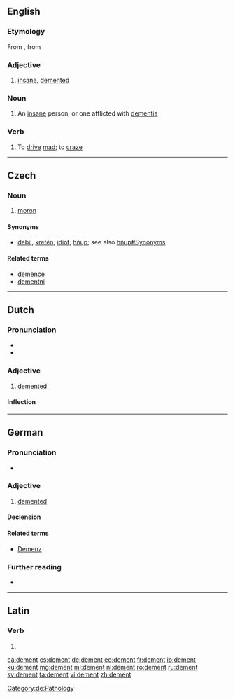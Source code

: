 {{also|Dement|dément}}
==English==

===Etymology===
From {{etyl|frm|en}} {{m|frm|dément}}, from {{etyl|la|en}} {{m|la|demens}}

===Adjective===
{{en-adj}}

# {{lb|en|obsolete}} [[insane]], [[demented]]

===Noun===
{{en-noun}}

# An [[insane]] person, or one afflicted with [[dementia]]

===Verb===
{{en-verb}}

# {{lb|en|transitive}} To [[drive]] [[mad]]; to [[craze]]

----

==Czech==

===Noun===
{{cs-noun|g=m}}

# [[moron]] {{gloss|personal insult implying stupidity}}

====Synonyms====
* [[debil]], [[kretén]], [[idiot]], [[hňup]]; see also [[hňup#Synonyms]]

====Related terms====
* [[demence]]
* [[dementní]]

----

==Dutch==

===Pronunciation===
* {{audio|Nl-dement.ogg|Audio|lang=nl}}
* {{rhymes|ɛnt|lang=nl}}

===Adjective===
{{nl-adj}}
# [[demented]]

====Inflection====
{{nl-decl-adj}}

----

==German==

===Pronunciation===
* {{audio|De-dement.ogg|Audio|lang=de}}

===Adjective===
{{de-adj|dementer|dementesten}}

# [[demented]]

====Declension====
{{de-decl-adj|dement|dementer|dementest}}

====Related terms====
* [[Demenz]]

[[Category:de:Pathology]]

===Further reading===
* {{R:Duden}}

----

==Latin==

===Verb===
{{la-verb-form|dēment}}

# {{inflection of|dēmō||3|p|futr|actv|indc|lang=la}}

[[ca:dement]]
[[cs:dement]]
[[de:dement]]
[[eo:dement]]
[[fr:dement]]
[[io:dement]]
[[ku:dement]]
[[mg:dement]]
[[ml:dement]]
[[nl:dement]]
[[ro:dement]]
[[ru:dement]]
[[sv:dement]]
[[ta:dement]]
[[vi:dement]]
[[zh:dement]]
